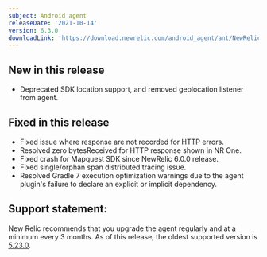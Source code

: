 ```yaml
---
subject: Android agent
releaseDate: '2021-10-14'
version: 6.3.0
downloadLink: 'https://download.newrelic.com/android_agent/ant/NewRelic_Android_Agent_6.3.0.zip'
---
```


## New in this release
* Deprecated SDK location support, and removed geolocation listener from agent. 

## Fixed in this release
* Fixed issue where response are not recorded for HTTP errors.
* Resolved zero bytesReceived for HTTP response shown in NR One.
* Fixed crash for Mapquest SDK since NewRelic 6.0.0 release.
* Fixed single/orphan span distributed tracing issue.
* Resolved Gradle 7 execution optimization warnings due to the agent plugin's failure to declare an explicit or implicit dependency.

## Support statement:
New Relic recommends that you upgrade the agent regularly and at a minimum every 3 months. As of this release, the oldest supported version is [5.23.0](https://docs.newrelic.com/docs/release-notes/mobile-release-notes/android-release-notes/android-5230).

